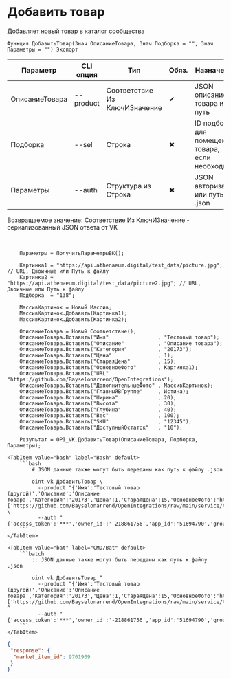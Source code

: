 ﻿---
sidebar_position: 4
---


# Добавить товар
 Добавляет новый товар в каталог сообщества



`Функция ДобавитьТовар(Знач ОписаниеТовара, Знач Подборка = "", Знач Параметры = "") Экспорт`

  | Параметр | CLI опция | Тип | Обяз. | Назначение |
  |-|-|-|-|-|
  | ОписаниеТовара | --product | Соответствие Из КлючИЗначение | &#x2714; | JSON описание товара или путь |
  | Подборка | --sel | Строка | &#x2716; | ID подборка для помещения товара, если необходимо |
  | Параметры | --auth | Структура из Строка | &#x2716; | JSON авторизации или путь к .json |

  
  Возвращаемое значение:   Соответствие Из КлючИЗначение - сериализованный JSON ответа от VK

<br/>




```bsl title="Пример использования для 1С:Предприятие/OneScript"
    Параметры = ПолучитьПараметрыВК();

    Картинка1 = "https://api.athenaeum.digital/test_data/picture.jpg";  // URL, Двоичные или Путь к файлу
    Картинка2 = "https://api.athenaeum.digital/test_data/picture2.jpg"; // URL, Двоичные или Путь к файлу
    Подборка  = "138";

    МассивКартинок = Новый Массив;
    МассивКартинок.Добавить(Картинка1);
    МассивКартинок.Добавить(Картинка2);

    ОписаниеТовара = Новый Соответствие();
    ОписаниеТовара.Вставить("Имя"                , "Тестовый товар");
    ОписаниеТовара.Вставить("Описание"           , "Описание товара");
    ОписаниеТовара.Вставить("Категория"          , "20173");
    ОписаниеТовара.Вставить("Цена"               , 1);
    ОписаниеТовара.Вставить("СтараяЦена"         , 15);
    ОписаниеТовара.Вставить("ОсновноеФото"       , Картинка1);
    ОписаниеТовара.Вставить("URL"                , "https://github.com/Bayselonarrend/OpenIntegrations");
    ОписаниеТовара.Вставить("ДополнительныеФото" , МассивКартинок);
    ОписаниеТовара.Вставить("ГлавныйВГруппе"     , Истина);
    ОписаниеТовара.Вставить("Ширина"             , 20);
    ОписаниеТовара.Вставить("Высота"             , 30);
    ОписаниеТовара.Вставить("Глубина"            , 40);
    ОписаниеТовара.Вставить("Вес"                , 100);
    ОписаниеТовара.Вставить("SKU"                , "12345");
    ОписаниеТовара.Вставить("ДоступныйОстаток"   , "10");

    Результат = OPI_VK.ДобавитьТовар(ОписаниеТовара, Подборка, Параметры);
```
    

 <Tabs>
  
    <TabItem value="bash" label="Bash" default>
        ```bash
            # JSON данные также могут быть переданы как путь к файлу .json
            
            oint vk ДобавитьТовар \
              --product "{'Имя':'Тестовый товар (другой)','Описание':'Описание товара','Категория':'20173','Цена':1,'СтараяЦена':15,'ОсновноеФото':'https://github.com/Bayselonarrend/OpenIntegrations/raw/main/service/test_data/picture.jpg','URL':'https://github.com/Bayselonarrend/OpenIntegrations','ДополнительныеФото':['https://github.com/Bayselonarrend/OpenIntegrations/raw/main/service/test_data/picture.jpg','https://github.com/Bayselonarrend/OpenIntegrations/raw/main/service/test_data/picture2.jpg'],'ГлавныйВГруппе':true,'НомерГруппы':null,'Ширина':20,'Высота':30,'Глубина':40,'Вес':100,'SKU':12345,'ДоступныйОстаток':'10','ЗначенияСвойств':4468}" \
              --auth "{'access_token':'***','owner_id':'-218861756','app_id':'51694790','group_id':'218861756'}"
        ```
    </TabItem>
  
    <TabItem value="bat" label="CMD/Bat" default>
        ```batch
            :: JSON данные также могут быть переданы как путь к файлу .json
            
            oint vk ДобавитьТовар ^
              --product "{'Имя':'Тестовый товар (другой)','Описание':'Описание товара','Категория':'20173','Цена':1,'СтараяЦена':15,'ОсновноеФото':'https://github.com/Bayselonarrend/OpenIntegrations/raw/main/service/test_data/picture.jpg','URL':'https://github.com/Bayselonarrend/OpenIntegrations','ДополнительныеФото':['https://github.com/Bayselonarrend/OpenIntegrations/raw/main/service/test_data/picture.jpg','https://github.com/Bayselonarrend/OpenIntegrations/raw/main/service/test_data/picture2.jpg'],'ГлавныйВГруппе':true,'НомерГруппы':null,'Ширина':20,'Высота':30,'Глубина':40,'Вес':100,'SKU':12345,'ДоступныйОстаток':'10','ЗначенияСвойств':4468}" ^
              --auth "{'access_token':'***','owner_id':'-218861756','app_id':'51694790','group_id':'218861756'}"
        ```
    </TabItem>
</Tabs>


```json title="Результат"
{
 "response": {
  "market_item_id": 9701909
 }
}
```
